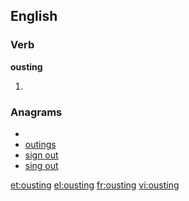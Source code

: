 ==English==

===Verb===
'''ousting'''

#{{present participle of|oust}}

===Anagrams===
* {{alphagram|ginostu}}
* [[outings#English|outings]]
* [[sign out#English|sign out]]
* [[sing out#English|sing out]]

[[et:ousting]]
[[el:ousting]]
[[fr:ousting]]
[[vi:ousting]]